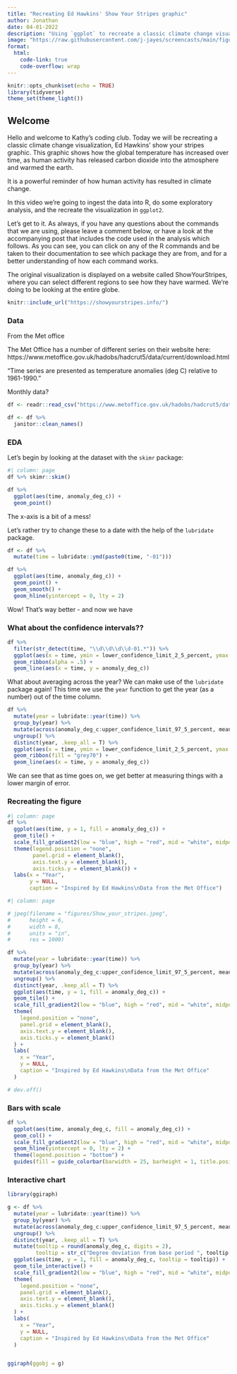 ```yaml
---
title: "Recreating Ed Hawkins' Show Your Stripes graphic"
author: Jonathan
date: 04-01-2022
description: "Using `ggplot` to recreate a classic climate change visualization."
image: "https://raw.githubusercontent.com/j-jayes/screencasts/main/figures/Show_your_stripes.jpeg"
format: 
  html:
    code-link: true
    code-overflow: wrap
---
```



```r
knitr::opts_chunk$set(echo = TRUE)
library(tidyverse)
theme_set(theme_light())
```

## Welcome

Hello and welcome to Kathy's coding club. Today we will be recreating a classic climate change visualization, Ed Hawkins' show your stripes graphic. This graphic shows how the global temperature has increased over time, as human activity has released carbon dioxide into the atmosphere and warmed the earth.

It is a powerful reminder of how human activity has resulted in climate change.

In this video we're going to ingest the data into R, do some exploratory analysis, and the recreate the visualization in `ggplot2`. 

Let's get to it. As always, if you have any questions about the commands that we are using, please leave a comment below, or have a look at the accompanying post that includes the code used in the analysis which follows. As you can see, you can click on any of the R commands and be taken to their documentation to see which package they are from, and for a better understanding of how each command works.

The original visualization is displayed on a website called ShowYourStripes, where you can select different regions to see how they have warmed. We're doing to be looking at the entire globe. 

```r
knitr::include_url("https://showyourstripes.info/")
```

### Data 

From the Met office

The Met Office has a number of different series on their website here: https://www.metoffice.gov.uk/hadobs/hadcrut5/data/current/download.html 

"Time series are presented as temperature anomalies (deg C) relative to 1961-1990."

Monthly data?

```r
df <- readr::read_csv("https://www.metoffice.gov.uk/hadobs/hadcrut5/data/current/analysis/diagnostics/HadCRUT.5.0.1.0.analysis.summary_series.global.monthly.csv")

df <- df %>% 
  janitor::clean_names()
```

### EDA

Let's begin by looking at the dataset with the `skimr` package:

```r
#| column: page
df %>% skimr::skim()
```


```r
df %>% 
  ggplot(aes(time, anomaly_deg_c)) +
  geom_point()
```

The x-axis is a bit of a mess!

Let's rather try to change these to a date with the help of the `lubridate` package.

```r
df <- df %>% 
  mutate(time = lubridate::ymd(paste0(time, "-01")))

df %>%
  ggplot(aes(time, anomaly_deg_c)) +
  geom_point() +
  geom_smooth() +
  geom_hline(yintercept = 0, lty = 2)
```

Wow! That's way better - and now we have 

### What about the confidence intervals??

```r
df %>% 
  filter(str_detect(time, "\\d\\d\\d\\d-01.*")) %>% 
  ggplot(aes(x = time, ymin = lower_confidence_limit_2_5_percent, ymax = upper_confidence_limit_97_5_percent)) +
  geom_ribbon(alpha = .5) +
  geom_line(aes(x = time, y = anomaly_deg_c))
```

What about averaging across the year? We can make use of the `lubridate` package again! This time we use the `year` function to get the year (as a number) out of the time column.

```r
df %>% 
  mutate(year = lubridate::year(time)) %>% 
  group_by(year) %>% 
  mutate(across(anomaly_deg_c:upper_confidence_limit_97_5_percent, mean)) %>% 
  ungroup() %>% 
  distinct(year, .keep_all = T) %>% 
  ggplot(aes(x = time, ymin = lower_confidence_limit_2_5_percent, ymax = upper_confidence_limit_97_5_percent)) +
  geom_ribbon(fill = "grey70") +
  geom_line(aes(x = time, y = anomaly_deg_c))
```

We can see that as time goes on, we get better at measuring things with a lower margin of error.

### Recreating the figure

```r
#| column: page
df %>% 
  ggplot(aes(time, y = 1, fill = anomaly_deg_c)) + 
  geom_tile() +
  scale_fill_gradient2(low = "blue", high = "red", mid = "white", midpoint = 0) +
  theme(legend.position = "none",
        panel.grid = element_blank(),
        axis.text.y = element_blank(),
        axis.ticks.y = element_blank()) +
  labs(x = "Year",
       y = NULL,
       caption = "Inspired by Ed Hawkins\nData from the Met Office")
```


```r
#| column: page

# jpeg(filename = "figures/Show_your_stripes.jpeg",
#      height = 6,
#      width = 8,
#      units = "in",
#      res = 1000)

df %>%
  mutate(year = lubridate::year(time)) %>%
  group_by(year) %>%
  mutate(across(anomaly_deg_c:upper_confidence_limit_97_5_percent, mean)) %>%
  ungroup() %>%
  distinct(year, .keep_all = T) %>%
  ggplot(aes(time, y = 1, fill = anomaly_deg_c)) +
  geom_tile() +
  scale_fill_gradient2(low = "blue", high = "red", mid = "white", midpoint = 0) +
  theme(
    legend.position = "none",
    panel.grid = element_blank(),
    axis.text.y = element_blank(),
    axis.ticks.y = element_blank()
  ) +
  labs(
    x = "Year",
    y = NULL,
    caption = "Inspired by Ed Hawkins\nData from the Met Office"
  )

# dev.off()
```

### Bars with scale

```r
df %>%
  ggplot(aes(time, anomaly_deg_c, fill = anomaly_deg_c)) +
  geom_col() +
  scale_fill_gradient2(low = "blue", high = "red", mid = "white", midpoint = 0) +
  geom_hline(yintercept = 0, lty = 2) +
  theme(legend.position = "bottom") +
  guides(fill = guide_colorbar(barwidth = 25, barheight = 1, title.position = "top", title.hjust = 0.5))
```

### Interactive chart

```r
library(ggiraph)

g <- df %>%
  mutate(year = lubridate::year(time)) %>%
  group_by(year) %>%
  mutate(across(anomaly_deg_c:upper_confidence_limit_97_5_percent, mean)) %>%
  ungroup() %>%
  distinct(year, .keep_all = T) %>%
  mutate(tooltip = round(anomaly_deg_c, digits = 2),
         tooltip = str_c("Degree deviation from base period ", tooltip, " c")) %>% 
  ggplot(aes(time, y = 1, fill = anomaly_deg_c, tooltip = tooltip)) +
  geom_tile_interactive() +
  scale_fill_gradient2(low = "blue", high = "red", mid = "white", midpoint = 0) +
  theme(
    legend.position = "none",
    panel.grid = element_blank(),
    axis.text.y = element_blank(),
    axis.ticks.y = element_blank()
  ) +
  labs(
    x = "Year",
    y = NULL,
    caption = "Inspired by Ed Hawkins\nData from the Met Office"
  )


ggiraph(ggobj = g)
```

